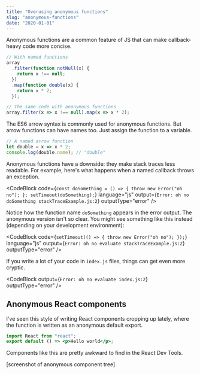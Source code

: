 ```yaml
---
title: "Overusing anonymous functions"
slug: "anonymous-functions"
date: "2020-01-01"
---
```



Anonymous functions are a common feature of JS that can make callback-heavy code more concise.

```js
// With named functions
array
  .filter(function notNull(x) {
    return x !== null;
  })
  .map(function double(x) {
    return x * 2;
  });

// The same code with anonymous functions
array.filter(x => x !== null).map(x => x * 2);
```

The ES6 arrow syntax is commonly used for anonymous functions. But arrow functions can have names too. Just assign the function to a variable.

```js
// A named arrow function
let double = x => x * 2;
console.log(double.name); // "double"
```

Anonymous functions have a downside: they make stack traces less readable. For example, here's what happens when a named callback throws an exception.

<CodeBlock
  code={`
    const doSomething = () => {
      throw new Error("oh no");
    };
    setTimeout(doSomething);
  `}
  language="js"
  output={`
    Error: oh no
        doSomething stackTraceExample.js:2
  `}
  outputType="error"
/>

Notice how the function name `doSomething` appears in the error output. The anonymous version isn't so clear. You might see something like this instead (depending on your development environment):

<CodeBlock
  code={`
    setTimeout(() => {
      throw new Error("oh no");
    });
  `}
  language="js"
  output={`
    Error: oh no
        evaluate stackTraceExample.js:2
  `}
  outputType="error"
/>

If you write a lot of your code in `index.js` files, things can get even more cryptic.

<CodeBlock
  output={`
    Error: oh no
        evaluate index.js:2
  `}
  outputType="error"
/>

## Anonymous React components

I've seen this style of writing React components cropping up lately, where the function is written as an anonymous default export.

```jsx
import React from "react";
export default () => <p>Hello world</p>;
```

Components like this are pretty awkward to find in the React Dev Tools.

[screenshot of anonymous component tree]
